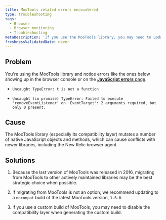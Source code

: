 ```yaml
---
title: MooTools related errors encountered
type: troubleshooting
tags:
  - Browser
  - Browser monitoring
  - Troubleshooting
metaDescription: 'If you use the MooTools library, you may need to update to the nocompat build of MooTools version 1.6.0 to address conflicts.'
freshnessValidatedDate: never
---
```


## Problem

You're using the MooTools library and notice errors like the ones below showing up in the browser console or on the [<DoNotTranslate>**JavaScript errors**</DoNotTranslate> page](/docs/browser/new-relic-browser/browser-pro-features/js-errors-dashboard-examining-errors-over-time).

- `Uncaught TypeError: t is not a function`

- `Uncaught (in promise) TypeError: Failed to execute 'removeEventListener' on 'EventTarget': 2 arguments required, but only 0 present.`

## Cause

The MooTools library (especially its compatibility layer) mutates a number of native JavaScript objects and methods, which can cause conflicts with newer libraries, including the New Relic browser agent.

## Solutions

1. Because the last version of MooTools was released in 2016, migrating from MooTools to other actively maintained libraries may be the best strategic choice when possible.

2. If migrating from MooTools is not an option, we recommend updating to a `nocompat` build of the latest MooTools version, `1.6.0`.

3. If you use a custom build of MooTools, you may need to disable the compatibility layer when generating the custom build.